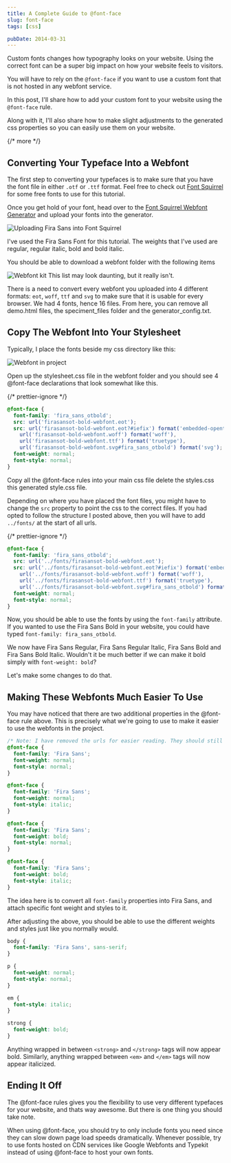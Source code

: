 ```yaml
---
title: A Complete Guide to @font-face
slug: font-face
tags: [css]

pubDate: 2014-03-31
---
```


Custom fonts changes how typography looks on your website. Using the correct font can be a super big impact on how your website feels to visitors.

You will have to rely on the `@font-face` if you want to use a custom font that is not hosted in any webfont service.

In this post, I'll share how to add your custom font to your website using the `@font-face` rule.

Along with it, I'll also share how to make slight adjustments to the generated css properties so you can easily use them on your website.

{/* more */}

## Converting Your Typeface Into a Webfont

The first step to converting your typefaces is to make sure that you have the font file in either `.otf` or `.ttf` format. Feel free to check out [Font Squirrel][1] for some free fonts to use for this tutorial.

Once you get hold of your font, head over to the [Font Squirrel Webfont Generator][2] and upload your fonts into the generator.

<Image
  src="/assets/2014/03/ff-1.png"
  alt="Uploading Fira Sans into Font Squirrel"
/>

I've used the Fira Sans Font for this tutorial. The weights that I've used are regular, regular italic, bold and bold italic.

You should be able to download a webfont folder with the following items

<Image src="/assets/2014/03/ff-2.png" alt="Webfont kit" />
This list may look daunting, but it really isn't.

There is a need to convert every webfont you uploaded into 4 different formats: `eot`, `woff`, `ttf` and `svg` to make sure that it is usable for every browser. We had 4 fonts, hence 16 files. From here, you can remove all demo.html files, the speciment_files folder and the generator_config.txt.

## Copy The Webfont Into Your Stylesheet

Typically, I place the fonts beside my css directory like this:

<Image src="/assets/2014/03/ff-3.png" alt="Webfont in project" />

Open up the stylesheet.css file in the webfont folder and you should see 4 @font-face declarations that look somewhat like this.

{/* prettier-ignore */}
```scss
@font-face {
  font-family: 'fira_sans_otbold';
  src: url('firasansot-bold-webfont.eot');
  src: url('firasansot-bold-webfont.eot?#iefix') format('embedded-opentype'),   
    url('firasansot-bold-webfont.woff') format('woff'), 
    url('firasansot-bold-webfont.ttf') format('truetype'), 
    url('firasansot-bold-webfont.svg#fira_sans_otbold') format('svg');
  font-weight: normal;
  font-style: normal;
}
```

Copy all the @font-face rules into your main css file delete the styles.css this generated style.css file.

Depending on where you have placed the font files, you might have to change the `src` property to point the css to the correct files. If you had opted to follow the structure I posted above, then you will have to add `../fonts/` at the start of all urls.

{/* prettier-ignore */}
```scss
@font-face {
  font-family: 'fira_sans_otbold';
  src: url('../fonts/firasansot-bold-webfont.eot');
  src: url('../fonts/firasansot-bold-webfont.eot?#iefix') format('embedded-opentype'),
    url('../fonts/firasansot-bold-webfont.woff') format('woff'),
    url('../fonts/firasansot-bold-webfont.ttf') format('truetype'), 
    url('../fonts/firasansot-bold-webfont.svg#fira_sans_otbold') format('svg');
  font-weight: normal;
  font-style: normal;
}
```

Now, you should be able to use the fonts by using the `font-family` attribute. If you wanted to use the Fira Sans Bold in your website, you could have typed `font-family: fira_sans_otbold`.

We now have Fira Sans Regular, Fira Sans Regular Italic, Fira Sans Bold and Fira Sans Bold Italic. Wouldn't it be much better if we can make it bold simply with `font-weight: bold`?

Let's make some changes to do that.

## Making These Webfonts Much Easier To Use

You may have noticed that there are two additional properties in the @font-face rule above. This is precisely what we're going to use to make it easier to use the webfonts in the project.

```scss
/* Note: I have removed the urls for easier reading. They should still be in your css file. */
@font-face {
  font-family: 'Fira Sans';
  font-weight: normal;
  font-style: normal;
}

@font-face {
  font-family: 'Fira Sans';
  font-weight: normal;
  font-style: italic;
}

@font-face {
  font-family: 'Fira Sans';
  font-weight: bold;
  font-style: normal;
}

@font-face {
  font-family: 'Fira Sans';
  font-weight: bold;
  font-style: italic;
}
```

The idea here is to convert all `font-family` properties into Fira Sans, and attach specific font weight and styles to it.

After adjusting the above, you should be able to use the different weights and styles just like you normally would.

```scss
body {
  font-family: 'Fira Sans', sans-serif;
}

p {
  font-weight: normal;
  font-style: normal;
}

em {
  font-style: italic;
}

strong {
  font-weight: bold;
}
```

Anything wrapped in between `<strong>` and `</strong>` tags will now appear bold. Similarly, anything wrapped between `<em>` and `</em>` tags will now appear italicized.

## Ending It Off

The @font-face rules gives you the flexibility to use very different typefaces for your website, and thats way awesome. But there is one thing you should take note.

When using @font-face, you should try to only include fonts you need since they can slow down page load speeds dramatically. Whenever possible, try to use fonts hosted on CDN services like Google Webfonts and Typekit instead of using @font-face to host your own fonts.

[1]: http://www.fontsquirrel.com 'Font Squirrel'
[2]: http://www.fontsquirrel.com/tools/webfont-generator
